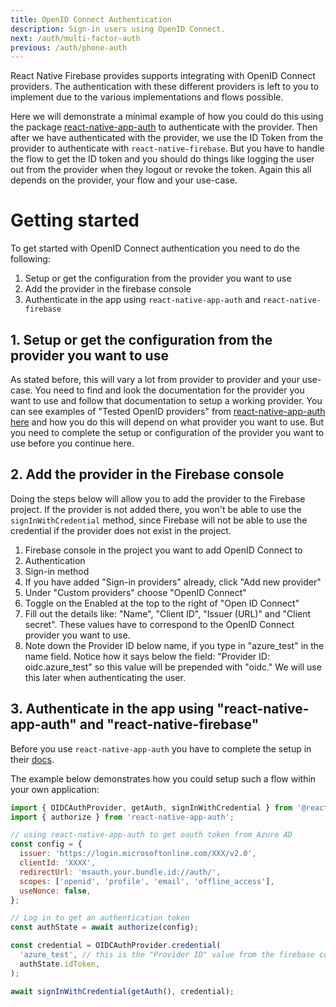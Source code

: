 ```yaml
---
title: OpenID Connect Authentication
description: Sign-in users using OpenID Connect.
next: /auth/multi-factor-auth
previous: /auth/phone-auth
---
```


React Native Firebase provides supports integrating with OpenID Connect providers. The authentication with these
different providers is left to you to implement due to the various implementations and flows possible.

Here we will demonstrate a minimal example of how you could do this using the package [react-native-app-auth](https://github.com/FormidableLabs/react-native-app-auth) to authenticate with the provider. Then after we have authenticated with the provider, we use the ID Token from the provider to authenticate with `react-native-firebase`. But you have to handle the flow to get the ID token and you should do things like logging the user out from the provider when they logout or revoke the token. Again this all depends on the provider, your flow and your use-case.

# Getting started

To get started with OpenID Connect authentication you need to do the following:

1. Setup or get the configuration from the provider you want to use
2. Add the provider in the firebase console
3. Authenticate in the app using `react-native-app-auth` and `react-native-firebase`

## 1. Setup or get the configuration from the provider you want to use

As stated before, this will vary a lot from provider to provider and your use-case. You need to find and look the documentation for the provider you want to use and follow that documentation to setup a working provider.
You can see examples of "Tested OpenID providers" from [react-native-app-auth here](https://github.com/FormidableLabs/react-native-app-auth#tested-openid-providers) and how you do this will depend on what provider you want to use. But you need to complete the setup or configuration of the provider you want to use before you continue here.

## 2. Add the provider in the Firebase console

Doing the steps below will allow you to add the provider to the Firebase project.
If the provider is not added there, you won't be able to use the `signInWithCredential` method, since Firebase will not be able to use the credential if the provider does not exist in the project.

1. Firebase console in the project you want to add OpenID Connect to
2. Authentication
3. Sign-in method
4. If you have added "Sign-in providers" already, click "Add new provider"
5. Under "Custom providers" choose "OpenID Connect"
6. Toggle on the Enabled at the top to the right of "Open ID Connect"
7. Fill out the details like: "Name", "Client ID", "Issuer (URL)" and "Client secret". These values have to correspond to the OpenID Connect provider you want to use.
8. Note down the Provider ID below name, if you type in "azure_test" in the name field. Notice how it says below the field: "Provider ID: oidc.azure_test" so this value will be prepended with "oidc." We will use this later when authenticating the user.

## 3. Authenticate in the app using "react-native-app-auth" and "react-native-firebase"

Before you use `react-native-app-auth` you have to complete the setup in their [docs](https://github.com/FormidableLabs/react-native-app-auth#getting-started).

The example below demonstrates how you could setup such a flow within your own application:

```jsx
import { OIDCAuthProvider, getAuth, signInWithCredential } from '@react-native-firebase/auth';
import { authorize } from 'react-native-app-auth';

// using react-native-app-auth to get oauth token from Azure AD
const config = {
  issuer: 'https://login.microsoftonline.com/XXX/v2.0',
  clientId: 'XXXX',
  redirectUrl: 'msauth.your.bundle.id://auth/',
  scopes: ['openid', 'profile', 'email', 'offline_access'],
  useNonce: false,
};

// Log in to get an authentication token
const authState = await authorize(config);

const credential = OIDCAuthProvider.credential(
  'azure_test', // this is the "Provider ID" value from the firebase console
  authState.idToken,
);

await signInWithCredential(getAuth(), credential);
```
